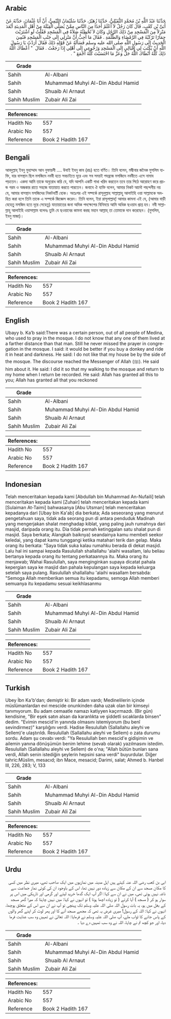 ## Arabic


<div dir="rtl" lang="ar" style={{fontSize:'larger',backgroundColor:'#f8f9fa',padding:20}}>
حَدَّثَنَا عَبْدُ اللَّهِ بْنُ مُحَمَّدٍ النُّفَيْلِيُّ، حَدَّثَنَا زُهَيْرٌ، حَدَّثَنَا سُلَيْمَانُ التَّيْمِيُّ، أَنَّ أَبَا عُثْمَانَ، حَدَّثَهُ عَنْ أُبَىِّ بْنِ كَعْبٍ، قَالَ كَانَ رَجُلٌ لاَ أَعْلَمُ أَحَدًا مِنَ النَّاسِ مِمَّنْ يُصَلِّي الْقِبْلَةَ مِنْ أَهْلِ الْمَدِينَةِ أَبْعَدَ مَنْزِلاً مِنَ الْمَسْجِدِ مِنْ ذَلِكَ الرَّجُلِ وَكَانَ لاَ تُخْطِئُهُ صَلاَةٌ فِي الْمَسْجِدِ فَقُلْتُ لَوِ اشْتَرَيْتَ حِمَارًا تَرْكَبُهُ فِي الرَّمْضَاءِ وَالظُّلْمَةِ ‏.‏ فَقَالَ مَا أُحِبُّ أَنَّ مَنْزِلِي إِلَى جَنْبِ الْمَسْجِدِ فَنُمِيَ الْحَدِيثُ إِلَى رَسُولِ اللَّهِ صلى الله عليه وسلم فَسَأَلَهُ عَنْ قَوْلِهِ ذَلِكَ فَقَالَ أَرَدْتُ يَا رَسُولَ اللَّهِ أَنْ يُكْتَبَ لِي إِقْبَالِي إِلَى الْمَسْجِدِ وَرُجُوعِي إِلَى أَهْلِي إِذَا رَجَعْتُ ‏.‏ فَقَالَ ‏ "‏ أَعْطَاكَ اللَّهُ ذَلِكَ كُلَّهُ أَنْطَاكَ اللَّهُ جَلَّ وَعَزَّ مَا احْتَسَبْتَ كُلَّهُ أَجْمَعَ ‏"‏ ‏.‏
</div>
<div style={{backgroundColor:'#f8f9fa',padding:20, marginBottom: 10}}><table> <thead> <tr> <th>Grade</th> <th></th> </tr> </thead> <tbody> <tr><td>Sahih</td><td>Al-Albani</td></tr><tr><td>Sahih</td><td>Muhammad Muhyi Al-Din Abdul Hamid</td></tr><tr><td>Sahih</td><td>Shuaib Al Arnaut</td></tr><tr><td>Sahih Muslim</td><td>Zubair Ali Zai</td></tr></tbody></table><table> <thead> <tr> <th>References:</th> <th></th> </tr> </thead> <tbody><tr><td>Hadith No</td><td>557</td></tr><tr><td>Arabic No</td><td>557</td></tr><tr><td>Reference</td><td>Book 2 Hadith 167</td></tr></tbody></table></div>

## Bengali


<div dir="ltr" lang="bn" style={{fontSize:'larger',backgroundColor:'#f8f9fa',padding:20}}>
আবদুল্লাহ্ ইবনু মুহাম্মাদ আন নুফায়লী .... উবাই ইবনু কাব (রাঃ) হতে বর্ণিত। তিনি বলেন, মদ্বীনার জনৈক মুসলিম ব্যক্তি, যার বাসস্থান ছিল মসজিদে নববী হতে সবচাইতে দূরে এবং সব সময়ই পদব্রজে মসজিদে নববীতে এসে নামায পড়তেন। একদা আমি তাকে অনুরোধ করি যে, যদি আপনি একটি গাধা খরিদ করতেন তবে তার পিঠে আরোহণ করে প্রচন্ড গরম ও অন্ধকার রাতে সহজে যাতায়াত করতে পারতেন। জবাবে ঐ ব্যক্তি বলেন, আমার নিকট আদৌ পছন্দনীয় নয় যে, আমার বাসস্থান মসজিদের নিকটবর্তী হোক। অতঃপর এই সষ্পর্কে রাসূলুল্লাহ সাল্লাল্লাহু আলাইহি ওয়া সাল্লামকে অবহিত করা হলে তিনি তাকে এ সম্পর্কে জিজ্ঞেস করেন। তিনি বলেন, ইয়া রাসূলাল্লাহ্! আমার কামনা এই যে, (আমার বাড়ী যেহেতু মসজিদ হতে দূরে সেহেতু) যাতায়াতের জনা অদিক পদক্ষেপের বিনিময়ে আমি অধিক ছওয়াব প্রাপ্ত হব। নবী সাল্লাল্লাহু আলাইহি ওয়াসাল্লাম বলেনঃ তুমি যে ছওয়াবের কামনা করছ মহান আল্লাহ্ তা তোমাকে দান করেছেন। (মুসলিম, ইবনু মাজা)।
</div>
<div style={{backgroundColor:'#f8f9fa',padding:20, marginBottom: 10}}><table> <thead> <tr> <th>Grade</th> <th></th> </tr> </thead> <tbody> <tr><td>Sahih</td><td>Al-Albani</td></tr><tr><td>Sahih</td><td>Muhammad Muhyi Al-Din Abdul Hamid</td></tr><tr><td>Sahih</td><td>Shuaib Al Arnaut</td></tr><tr><td>Sahih Muslim</td><td>Zubair Ali Zai</td></tr></tbody></table><table> <thead> <tr> <th>References:</th> <th></th> </tr> </thead> <tbody><tr><td>Hadith No</td><td>557</td></tr><tr><td>Arabic No</td><td>557</td></tr><tr><td>Reference</td><td>Book 2 Hadith 167</td></tr></tbody></table></div>

## English


<div dir="ltr" lang="en" style={{fontSize:'larger',backgroundColor:'#f8f9fa',padding:20}}>
Ubayy b. Ka’b said:There was a certain person, out of all people of Medina, who used to pray in the mosque. I do not know that any one of them lived at a farther distance than that man. Still he never missed the prayer in congregation in the mosque. I said: it would be better if you buy a donkey and ride it in heat and darkness. He said: I do not like that my house be by the side of the mosque. The discourse reached the Messenger of Allah (ﷺ). He said him about it. He said: I did it so that my walking to the mosque and return to my home when I return be recorded. He said: Allah has granted all this to you; Allah has granted all that you reckoned
</div>
<div style={{backgroundColor:'#f8f9fa',padding:20, marginBottom: 10}}><table> <thead> <tr> <th>Grade</th> <th></th> </tr> </thead> <tbody> <tr><td>Sahih</td><td>Al-Albani</td></tr><tr><td>Sahih</td><td>Muhammad Muhyi Al-Din Abdul Hamid</td></tr><tr><td>Sahih</td><td>Shuaib Al Arnaut</td></tr><tr><td>Sahih Muslim</td><td>Zubair Ali Zai</td></tr></tbody></table><table> <thead> <tr> <th>References:</th> <th></th> </tr> </thead> <tbody><tr><td>Hadith No</td><td>557</td></tr><tr><td>Arabic No</td><td>557</td></tr><tr><td>Reference</td><td>Book 2 Hadith 167</td></tr></tbody></table></div>

## Indonesian


<div dir="ltr" lang="id" style={{fontSize:'larger',backgroundColor:'#f8f9fa',padding:20}}>
Telah menceritakan kepada kami [Abdullah bin Muhammad An-Nufaili] telah menceritakan kepada kami [Zuhair] telah menceritakan kepada kami [Sulaiman At-Taimi] bahwasanya [Abu Utsman] telah menceritakan kepadanya dari [Ubay bin Ka'ab] dia berkata; Ada seseorang yang menurut pengetahuan saya, tidak ada seorang pun di antara penduduk Madinah yang mengerjakan shalat menghadap kiblat, yang paling jauh rumahnya dari masjid, daripada orang itu. Dia tidak pernah ketinggalan satu shalat pun di masjid. Saya berkata; Alangkah baiknya) seandainya kamu membeli seekor keledai, yang dapat kamu tunggangi ketika matahari terik dan gelap. Maka orang itu berkata: "Saya tidak suka kalau rumahku berada di dekat masjid. Lalu hal ini sampai kepada Rasulullah shallallahu 'alaihi wasallam, lalu beliau bertanya kepada orang itu tentang perkataannya itu. Maka orang itu menjawab; Wahai Rasulullah, saya menginginkan supaya dicatat pahala kepergian saya ke masjid dan pahala kepulangan saya kepada keluarga setelah saya pulang. Rasulullah shallallahu 'alaihi wasallam bersabda: "Semoga Allah memberikan semua itu kepadamu, semoga Allah memberi semuanya itu kepadamu sesuai keikhlasanmu
</div>
<div style={{backgroundColor:'#f8f9fa',padding:20, marginBottom: 10}}><table> <thead> <tr> <th>Grade</th> <th></th> </tr> </thead> <tbody> <tr><td>Sahih</td><td>Al-Albani</td></tr><tr><td>Sahih</td><td>Muhammad Muhyi Al-Din Abdul Hamid</td></tr><tr><td>Sahih</td><td>Shuaib Al Arnaut</td></tr><tr><td>Sahih Muslim</td><td>Zubair Ali Zai</td></tr></tbody></table><table> <thead> <tr> <th>References:</th> <th></th> </tr> </thead> <tbody><tr><td>Hadith No</td><td>557</td></tr><tr><td>Arabic No</td><td>557</td></tr><tr><td>Reference</td><td>Book 2 Hadith 167</td></tr></tbody></table></div>

## Turkish


<div dir="ltr" lang="tr" style={{fontSize:'larger',backgroundColor:'#f8f9fa',padding:20}}>
Ubey İbn Ka'b'dan; demiştir ki: Bir adam vardı; Medinelilerin içinde müslümanlardan evi mescide onunkinden daha uzak olan bir kimseyi tanımıyorum. Bu adam cemaatle namazı katiyyen kaçırmazdı. (Bir gün) kendisine, "Bir eşek satın alsan da karanlıkta ve şiddetli sıcaklarda binsen" dedim. "Evimin mescid'in yanında olmasını istemiyorum (bu benî sevindirmez)" karşılığını verdi. Hadise Resulullah (Sallallahu aleyhi ve Sellem)'e ulaştırıldı. Resulullah (Sallallahu aleyhi ve Sellem) o zata durumu sordu. Adam şu cevabı verdi: "Ya Resulullah ben mescid'e gidişimin ve ailemin yanına dönüşümün benim lehime (sevab olarak) yazılmasını istedim. Resulullah (Sallallahu aleyhi ve Sellem) de o'na; "Allah bütün bunları sana verdi, Allah senin istediğin şeylerin hepsini sana verdi" buyurdular. Diğer tahric:Müslim, mesacıd; ibn Mace, mesacid; Darimi, salat; Ahmed b. Hanbel III, 226, 283; V, 133
</div>
<div style={{backgroundColor:'#f8f9fa',padding:20, marginBottom: 10}}><table> <thead> <tr> <th>Grade</th> <th></th> </tr> </thead> <tbody> <tr><td>Sahih</td><td>Al-Albani</td></tr><tr><td>Sahih</td><td>Muhammad Muhyi Al-Din Abdul Hamid</td></tr><tr><td>Sahih</td><td>Shuaib Al Arnaut</td></tr><tr><td>Sahih Muslim</td><td>Zubair Ali Zai</td></tr></tbody></table><table> <thead> <tr> <th>References:</th> <th></th> </tr> </thead> <tbody><tr><td>Hadith No</td><td>557</td></tr><tr><td>Arabic No</td><td>557</td></tr><tr><td>Reference</td><td>Book 2 Hadith 167</td></tr></tbody></table></div>

## Urdu


<div dir="rtl" lang="ur" style={{fontSize:'larger',backgroundColor:'#f8f9fa',padding:20}}>
ابی بن کعب رضی اللہ عنہ کہتے ہیں اہل مدینہ میں نمازیوں میں ایک صاحب تھے، میری نظر میں کسی کا مکان مسجد سے ان کے مکان سے زیادہ دور نہیں تھا، اس کے باوجود ان کی کوئی نماز جماعت سے ناغہ نہیں ہوتی تھی، میں نے ان سے کہا: اگر آپ ایک گدھا خرید لیتے اور گرمی اور تاریکی میں اس پر سوار ہو کر ( مسجد ) آیا کرتے ( تو زیادہ اچھا ہوتا ) تو انہوں نے کہا: میں نہیں چاہتا کہ میرا گھر مسجد کے بغل میں ہو، یہ بات رسول اللہ صلی اللہ علیہ وسلم تک پہنچی تو آپ نے ان سے اس کے متعلق پوچھا، انہوں نے کہا: اللہ کے رسول! میری غرض یہ تھی کہ مجھے مسجد آنے کا اور پھر لوٹ کر اپنے گھر والوں کے پاس جانے کا ثواب ملے، آپ صلی اللہ علیہ وسلم نے فرمایا: اللہ تعالیٰ نے تمہیں وہ سب عنایت فرما دیا، اور جو کچھ تم نے چاہا، اللہ نے وہ سب تمہیں دے دیا ۔
</div>
<div style={{backgroundColor:'#f8f9fa',padding:20, marginBottom: 10}}><table> <thead> <tr> <th>Grade</th> <th></th> </tr> </thead> <tbody> <tr><td>Sahih</td><td>Al-Albani</td></tr><tr><td>Sahih</td><td>Muhammad Muhyi Al-Din Abdul Hamid</td></tr><tr><td>Sahih</td><td>Shuaib Al Arnaut</td></tr><tr><td>Sahih Muslim</td><td>Zubair Ali Zai</td></tr></tbody></table><table> <thead> <tr> <th>References:</th> <th></th> </tr> </thead> <tbody><tr><td>Hadith No</td><td>557</td></tr><tr><td>Arabic No</td><td>557</td></tr><tr><td>Reference</td><td>Book 2 Hadith 167</td></tr></tbody></table></div>